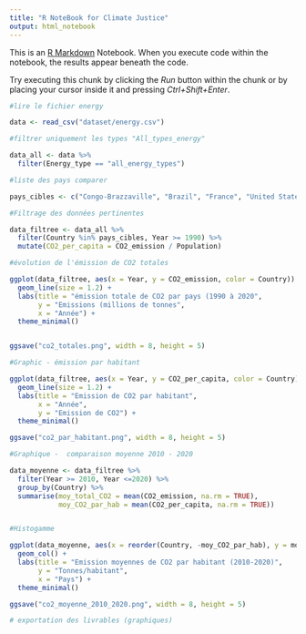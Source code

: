 ---
title: "R NoteBook for Climate Justice"
output: html_notebook
---

This is an [R Markdown](http://rmarkdown.rstudio.com) Notebook. When you execute code within the notebook, the results appear beneath the code. 

Try executing this chunk by clicking the *Run* button within the chunk or by placing your cursor inside it and pressing *Ctrl+Shift+Enter*. 


```{r}
#lire le fichier energy

data <- read_csv("dataset/energy.csv")

#filtrer uniquement les types "All_types_energy"

data_all <- data %>%
  filter(Energy_type == "all_energy_types")

#liste des pays comparer

pays_cibles <- c("Congo-Brazzaville", "Brazil", "France", "United States", "China", "United Kingdom", "India")

#Filtrage des données pertinentes

data_filtree <- data_all %>%
  filter(Country %in% pays_cibles, Year >= 1990) %>%
  mutate(CO2_per_capita = CO2_emission / Population)
```

```{r}
#évolution de l'émission de CO2 totales

ggplot(data_filtree, aes(x = Year, y = CO2_emission, color = Country)) +
  geom_line(size = 1.2) +
  labs(title = "émission totale de CO2 par pays (1990 à 2020",
       y = "Emissions (millions de tonnes",
       x = "Année") +
  theme_minimal()


ggsave("co2_totales.png", width = 8, height = 5)


```

```{r}
#Graphic - émission par habitant

ggplot(data_filtree, aes(x = Year, y = CO2_per_capita, color = Country)) +
  geom_line(size = 1.2) +
  labs(title = "Emission de CO2 par habitant",
       x = "Année",
       y = "Emission de CO2") +
  theme_minimal()

ggsave("co2_par_habitant.png", width = 8, height = 5)

```


```{r}
#Graphique -  comparaison moyenne 2010 - 2020

data_moyenne <- data_filtree %>%
  filter(Year >= 2010, Year <=2020) %>%
  group_by(Country) %>%
  summarise(moy_total_CO2 = mean(CO2_emission, na.rm = TRUE),
            moy_CO2_par_hab = mean(CO2_per_capita, na.rm = TRUE))


#Histogamme

ggplot(data_moyenne, aes(x = reorder(Country, -moy_CO2_par_hab), y = moy_CO2_par_hab, fill = Country)) +
  geom_col() +
  labs(title = "Emission moyennes de CO2 par habitant (2010-2020)",
       y = "Tonnes/habitant",
       x = "Pays") +
  theme_minimal()

ggsave("co2_moyenne_2010_2020.png", width = 8, height = 5)

```
```{r}
# exportation des livrables (graphiques)





```